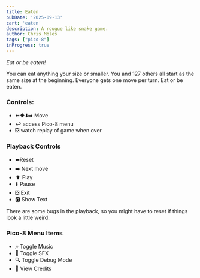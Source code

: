```yaml
---
title: Eaten
pubDate: '2025-09-13'
cart: 'eaten'
description: A rougue like snake game.
author: Chris Moles
tags: ["pico-8"]
inProgress: true
---
```


_Eat or be eaten!_

You can eat anything your size or smaller. You and 127 others all start as the same size at the beginning. Everyone gets one move per turn. Eat or be eaten.

### Controls:

- ⬅️⬆️⬇️➡️ Move
- ↩️ access Pico-8 menu
- ❎ watch replay of game when over

### Playback Controls

- ⬅️Reset
- ➡️ Next move
- ⬆️ Play
- ⬇️ Pause
- ❎ Exit
- 🅾️ Show Text

There are some bugs in the playback, so you might have to reset if things look a little weird.

### Pico-8 Menu Items

- 🎶 Toggle Music
- 🔔 Toggle SFX
- 🔍 Toggle Debug Mode
- 🎦 View Credits

